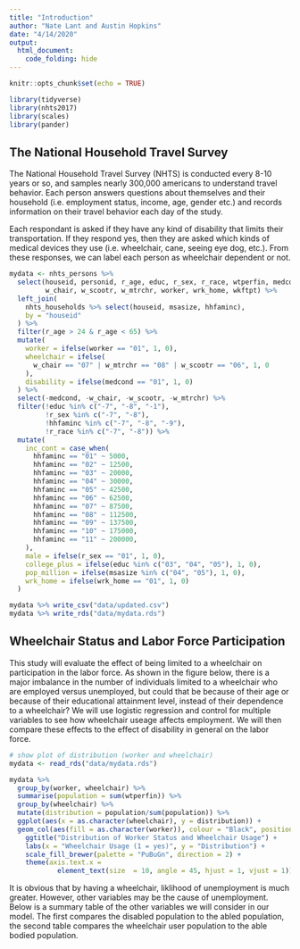 ```yaml
---
title: "Introduction"
author: "Nate Lant and Austin Hopkins"
date: "4/14/2020"
output: 
  html_document:
    code_folding: hide
---
```


```r
knitr::opts_chunk$set(echo = TRUE)

library(tidyverse)
library(nhts2017)
library(scales)
library(pander)
```

## The National Household Travel Survey
The National Household Travel Survey (NHTS) is conducted every 8-10 years or so,
and samples nearly 300,000 americans to understand travel behavior. Each person
answers questions about themselves and their household (i.e. employment status, 
income, age, gender
etc.) and records information on their travel behavior each day of the study.

Each respondant is asked if they have any kind of disability that limits their
transportation. If they respond yes, then they are asked which kinds of medical 
devices they use (i.e. wheelchair, cane, seeing eye dog, etc.). From these 
responses, we can label each person as wheelchair dependent or not.

```r
mydata <- nhts_persons %>%
  select(houseid, personid, r_age, educ, r_sex, r_race, wtperfin, medcond,
         w_chair, w_scootr, w_mtrchr, worker, wrk_home, wkftpt) %>%
  left_join(
    nhts_households %>% select(houseid, msasize, hhfaminc),
    by = "houseid"
  ) %>%
  filter(r_age > 24 & r_age < 65) %>%
  mutate(
    worker = ifelse(worker == "01", 1, 0),
    wheelchair = ifelse(
      w_chair == "07" | w_mtrchr == "08" | w_scootr == "06", 1, 0
    ),
    disability = ifelse(medcond == "01", 1, 0)
  ) %>%
  select(-medcond, -w_chair, -w_scootr, -w_mtrchr) %>%
  filter(!educ %in% c("-7", "-8", "-1"),
         !r_sex %in% c("-7", "-8"),
         !hhfaminc %in% c("-7", "-8", "-9"),
         !r_race %in% c("-7", "-8")) %>%
  mutate(
    inc_cont = case_when(
      hhfaminc == "01" ~ 5000,
      hhfaminc == "02" ~ 12500,
      hhfaminc == "03" ~ 20000,
      hhfaminc == "04" ~ 30000,
      hhfaminc == "05" ~ 42500,
      hhfaminc == "06" ~ 62500,
      hhfaminc == "07" ~ 87500,
      hhfaminc == "08" ~ 112500,
      hhfaminc == "09" ~ 137500,
      hhfaminc == "10" ~ 175000,
      hhfaminc == "11" ~ 200000,
    ),
    male = ifelse(r_sex == "01", 1, 0),
    college_plus = ifelse(educ %in% c("03", "04", "05"), 1, 0),
    pop_million = ifelse(msasize %in% c("04", "05"), 1, 0),
    wrk_home = ifelse(wrk_home == "01", 1, 0)
  )

mydata %>% write_csv("data/updated.csv")
mydata %>% write_rds("data/mydata.rds")
```

## Wheelchair Status and Labor Force Participation
This study will evaluate the effect of being limited to a wheelchair on participation in
the labor force. As shown in the figure below, there is a major imbalance in the number of
individuals limited to a wheelchair who are employed versus unemployed, 
but could that be because of their age or because of their educational 
attainment level, instead of their dependence to a wheelchair? We will use logistic regression
and control for multiple variables to see how wheelchair useage affects employment. We will then 
compare these effects to the effect of disability in general on the labor force. 

```r
# show plot of distribution (worker and wheelchair)
mydata <- read_rds("data/mydata.rds")

mydata %>%
  group_by(worker, wheelchair) %>%
  summarise(population = sum(wtperfin)) %>%
  group_by(wheelchair) %>%
  mutate(distribution = population/sum(population)) %>%
  ggplot(aes(x = as.character(wheelchair), y = distribution)) +
  geom_col(aes(fill = as.character(worker)), colour = "Black", position = "dodge") +
    ggtitle("Distribution of Worker Status and Wheelchair Usage") +
    labs(x = "Wheelchair Usage (1 = yes)", y = "Distribution") +
    scale_fill_brewer(palette = "PuBuGn", direction = 2) + 
    theme(axis.text.x = 
            element_text(size  = 10, angle = 45, hjust = 1, vjust = 1))
```

It is obvious that by having a wheelchair, liklihood of unemployment is much greater. However, 
other variables may be the cause of unemployment. Below is a summary table of the other variables 
we will consider in our model. The first compares the disabled population to the abled population,
the second table compares the wheelchair user population to the able bodied population.






